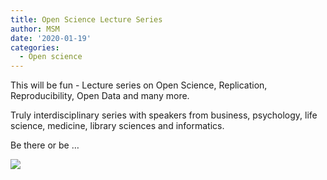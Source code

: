 ```yaml
---
title: Open Science Lecture Series
author: MSM
date: '2020-01-19'
categories:
  - Open science
---
```


This will be fun - Lecture series on Open Science, Replication, Reproducibility, Open Data and many more.

Truly interdisciplinary series with speakers from business, psychology, life science, medicine, library sciences and informatics.

Be there or be ...

![](_images/OpenScience2020.png)
